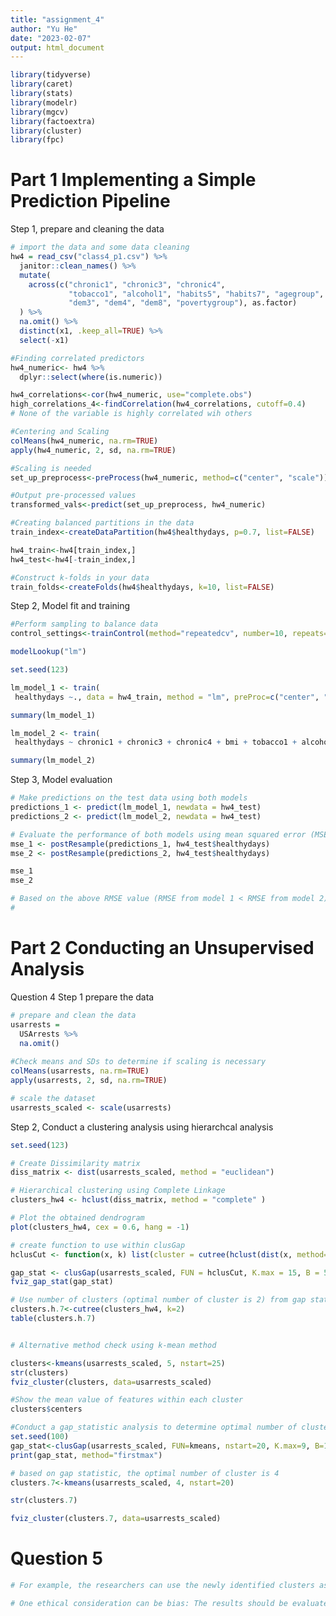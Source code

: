 ```yaml
---
title: "assignment_4"
author: "Yu He"
date: "2023-02-07"
output: html_document
---
```


```r
library(tidyverse)
library(caret)
library(stats)
library(modelr)
library(mgcv)
library(factoextra)
library(cluster)
library(fpc)

```

# Part 1 Implementing a Simple Prediction Pipeline
Step 1, prepare and cleaning the data
```r
# import the data and some data cleaning
hw4 = read_csv("class4_p1.csv") %>% 
  janitor::clean_names() %>% 
  mutate(
    across(c("chronic1", "chronic3", "chronic4",
             "tobacco1", "alcohol1", "habits5", "habits7", "agegroup", 
             "dem3", "dem4", "dem8", "povertygroup"), as.factor)
  ) %>% 
  na.omit() %>% 
  distinct(x1, .keep_all=TRUE) %>% 
  select(-x1)

#Finding correlated predictors
hw4_numeric<- hw4 %>% 
  dplyr::select(where(is.numeric))

hw4_correlations<-cor(hw4_numeric, use="complete.obs")
high_correlations_4<-findCorrelation(hw4_correlations, cutoff=0.4)
# None of the variable is highly correlated wih others

#Centering and Scaling
colMeans(hw4_numeric, na.rm=TRUE)
apply(hw4_numeric, 2, sd, na.rm=TRUE)

#Scaling is needed
set_up_preprocess<-preProcess(hw4_numeric, method=c("center", "scale"))

#Output pre-processed values
transformed_vals<-predict(set_up_preprocess, hw4_numeric)

#Creating balanced partitions in the data
train_index<-createDataPartition(hw4$healthydays, p=0.7, list=FALSE)

hw4_train<-hw4[train_index,]
hw4_test<-hw4[-train_index,]

#Construct k-folds in your data
train_folds<-createFolds(hw4$healthydays, k=10, list=FALSE)
```

Step 2, Model fit and training
```r
#Perform sampling to balance data
control_settings<-trainControl(method="repeatedcv", number=10, repeats=10)

modelLookup("lm")

set.seed(123)

lm_model_1 <- train(
 healthydays ~., data = hw4_train, method = "lm", preProc=c("center", "scale"), trControl = control_settings)

summary(lm_model_1)

lm_model_2 <- train(
 healthydays ~ chronic1 + chronic3 + chronic4 + bmi + tobacco1 + alcohol1 + gpaq8totmin + gpaq11days, data = hw4_train, method = "lm", preProc=c("center", "scale"), trControl = control_settings)

summary(lm_model_2)
```


Step 3, Model evaluation
```r
# Make predictions on the test data using both models
predictions_1 <- predict(lm_model_1, newdata = hw4_test)
predictions_2 <- predict(lm_model_2, newdata = hw4_test)

# Evaluate the performance of both models using mean squared error (MSE)
mse_1 <- postResample(predictions_1, hw4_test$healthydays)
mse_2 <- postResample(predictions_2, hw4_test$healthydays)

mse_1
mse_2

# Based on the above RMSE value (RMSE from model 1 < RMSE from model 2), we think the linear model 1 is the preferred model
# 
```


# Part 2 Conducting an Unsupervised Analysis
Question 4
Step 1 prepare the data
```r
# prepare and clean the data
usarrests = 
  USArrests %>% 
  na.omit()
  
#Check means and SDs to determine if scaling is necessary
colMeans(usarrests, na.rm=TRUE)
apply(usarrests, 2, sd, na.rm=TRUE)

# scale the dataset
usarrests_scaled <- scale(usarrests)
```

Step 2, Conduct a clustering analysis using hierarchcal analysis
```r
set.seed(123)

# Create Dissimilarity matrix
diss_matrix <- dist(usarrests_scaled, method = "euclidean")

# Hierarchical clustering using Complete Linkage
clusters_hw4 <- hclust(diss_matrix, method = "complete" )

# Plot the obtained dendrogram
plot(clusters_hw4, cex = 0.6, hang = -1)

# create function to use within clusGap
hclusCut <- function(x, k) list(cluster = cutree(hclust(dist(x, method="euclidian"), method="average"), k=k))

gap_stat <- clusGap(usarrests_scaled, FUN = hclusCut, K.max = 15, B = 50)
fviz_gap_stat(gap_stat)

# Use number of clusters (optimal number of cluster is 2) from gap statistic to obtain cluster assignment for each observation
clusters.h.7<-cutree(clusters_hw4, k=2)
table(clusters.h.7)


# Alternative method check using k-mean method

clusters<-kmeans(usarrests_scaled, 5, nstart=25)
str(clusters)
fviz_cluster(clusters, data=usarrests_scaled)

#Show the mean value of features within each cluster
clusters$centers

#Conduct a gap_statistic analysis to determine optimal number of clusters
set.seed(100)
gap_stat<-clusGap(usarrests_scaled, FUN=kmeans, nstart=20, K.max=9, B=10)
print(gap_stat, method="firstmax")

# based on gap statistic, the optimal number of cluster is 4
clusters.7<-kmeans(usarrests_scaled, 4, nstart=20)

str(clusters.7)

fviz_cluster(clusters.7, data=usarrests_scaled)

```

# Question 5
```r
# For example, the researchers can use the newly identified clusters as an exposure and compare the socio-economic characteristics (such as median household income, education level, etc.) between the states in each cluster to see if there is a difference.

# One ethical consideration can be bias: The results should be evaluated for potential bias, such as selection bias or measurement bias, and appropriate steps should be taken to minimize or control for these biases. The bias can originated from the the data collection process or collection method of USArrests data. When we train our algorithm, we should be careful of the outliers.
```







